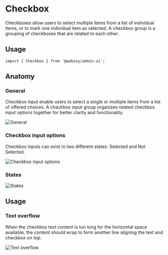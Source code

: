 

<Meta of={CheckboxStories} />

# Checkbox

Checkboxes allow users to select multiple items from a list of individual items, or to mark one individual item as selected. A checkbox group is a grouping of checkboxes that are related to each other.

<Canvas of={CheckboxStories.Default} />

## Usage

```
import { Checkbox } from '@webiny/admin-ui';
```

## Anatomy

### General
Checkbox input enable users to select a single or multiple items from a list of offered choices. A chackbox input group organizes related checkbox input options together for better clarity and functionality.

<img src="/images/storybook/checkbox/general.png" alt="General"/>

### Checkbox input options
Checkbox inputs can exist in two different states: Selected and Not Selected.

<img src="/images/storybook/checkbox/checkbox-input-options.png" alt="Checkbox input options"/>

### States
<img src="/images/storybook/checkbox/states.png" alt="States"/>

## Usage

### Text overflow
When the checkbox text content is too long for the horizontal space available, the content should wrap to form another line aligning the text and checkbox on top.

<img src="/images/storybook/checkbox/text-overflow.png" alt="Text overflow"/>



